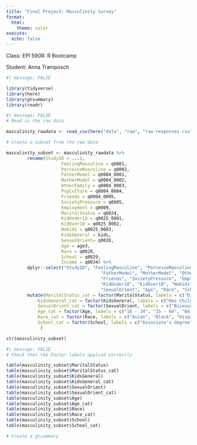```yaml
---
title: "Final Project: Masculinity Survey"
format: 
  html:
    theme: solar
execute:
  echo: false
---
```


Class: EPI 590R: R Bootcamp

Student: Anna Tramposch

``` r
#| message: FALSE

library(tidyverse)
library(here)
library(gtsummary)
library(readr)
```

``` r
#| message: FALSE
# Read in the raw data

masculinity_rawdata <- read_csv(here("data", "raw", "raw-responses.csv"))
```

```r
# Create a subset from the raw data

masculinity_subset <- masculinity_rawdata %>%
		rename(StudyID = ...1,
					 FeelingMasculine = q0001,
					 PerceiveMasculine = q0002,
					 FatherModel = q0004_0001,
					 MotherModel = q0004_0002,
					 OtherFamily = q0004_0003,
					 PopCulture = q0004_0004,
					 Friends = q0004_0005,
					 SocietyPressure = q0005,
					 Employment = q0009,
					 MaritalStatus = q0024,
					 KidUnder18 = q0025_0001,
					 KidOver18 = q0025_0002,
					 NoKids = q0025_0003,
					 KidsGeneral = kids,
					 SexualOrient= q0026,
					 Age = age3,
					 Race = q0028,
					 School = q0029,
					 Income = q0034) %>%
		dplyr::select("StudyID", "FeelingMasculine", "PerceiveMasculine",
									"FatherModel", "MotherModel", "OtherFamily", "PopCulture",
									"Friends", "SocietyPressure", "Employment", "MaritalStatus", 
									"KidUnder18", "KidOver18", "NoKids", "KidsGeneral",
									"SexualOrient", "Age", "Race", "School", "Income") %>%
		mutate(MaritalStatus_cat = factor(MaritalStatus, labels = c("Divorced", "Married", "Never married", "No answer", "Separated", "Widowed")),
        	KidsGeneral_cat = factor(KidsGeneral, labels = c("Has Children", "No Children")),
        	SexualOrient_cat = factor(SexualOrient, labels = c("Bisexual", "Gay", "No answer","Other", "Straight")),
        	Age_cat = factor(Age, labels = c("18 - 34", "35 - 64", "64 and up")),
        	Race_cat = factor(Race, labels = c("Asian", "Black", "Hispanic", "Other", "White")),
        	School_cat = factor(School, labels = c("Associate's degree", "College graudate", "Did not complete high school", "High school or G.E.D", "Post graduate degree", "Some college"))
 			 ) 

str(masculinity_subset)

```

``` r
#| message: FALSE
# Check that the Factor labels applied correctly

table(masculinity_subset$MaritalStatus)
table(masculinity_subset$MaritalStatus_cat)
table(masculinity_subset$KidsGeneral)
table(masculinity_subset$KidsGeneral_cat)
table(masculinity_subset$SexualOrient)
table(masculinity_subset$SexualOrient_cat)
table(masculinity_subset$Age)
table(masculinity_subset$Age_cat)
table(masculinity_subset$Race)
table(masculinity_subset$Race_cat)
table(masculinity_subset$School)
table(masculinity_subset$School_cat)
```

``` r
# Create a gtsummary




```
